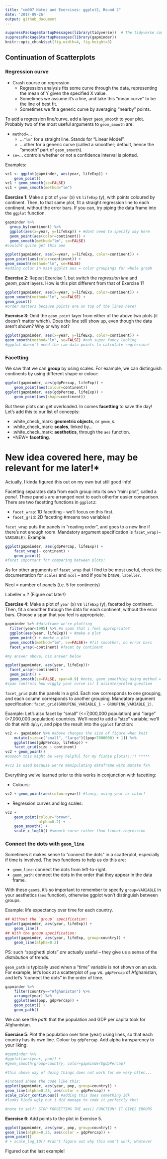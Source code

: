 ```yaml
---
title: "cm007 Notes and Exercises: ggplot2, Round 2"
date: '2017-09-26'
output: github_document
---
```


```r
suppressPackageStartupMessages(library(tidyverse))  # The tidyverse contains ggplot2!
suppressPackageStartupMessages(library(gapminder))
knitr::opts_chunk$set(fig.width=4, fig.height=3)
```

## Continuation of Scatterplots

### Regression curve

- Crash course on regression
    - Regression analysis fits some curve through the data, representing the mean of Y given the specified X value.
    - Sometimes we assume it's a line, and take this "mean curve" to be the line of best fit.
    - Sometimes we fit a generic curve by averaging "nearby" points. 

To add a regression line/curve, add a layer `geom_smooth` to your plot. Probably two of the most useful arguments to `geom_smooth` are:

- `method=`...
    - ...`"lm"` for a straight line. Stands for "Linear Model".
    - ...other for a generic curve (called a smoother; default, hence the "smooth" part of `geom_smooth`).
- `se=`... controls whether or not a confidence interval is plotted.

Examples:

```r
vc1 <- ggplot(gapminder, aes(year, lifeExp)) +
    geom_point() 
vc1 + geom_smooth(se=FALSE)
vc1 + geom_smooth(method="lm")
```


__Exercise 1__: Make a plot of `year` (x) vs `lifeExp` (y), with points coloured by continent. Then, to that same plot, fit a straight regression line to each continent, without the error bars. If you can, try piping the data frame into the `ggplot` function.

```r
gapminder %>%
  group_by(continent) %>%
  ggplot(aes(x=year, y=lifeExp)) + #dont need to specify x&y here
  geom_point(aes(color=continent)) +
  geom_smooth(method="lm", se=FALSE)
#couldnt quite get this one

ggplot(gapminder, aes(x=year, y=lifeExp, color=continent)) +
geom_point(aes(color=continent)) +
geom_smooth(method="lm", se=FALSE)
#adding color in main ggplot aes = color groupings for whole graph
```


__Exercise 2__: Repeat Exercise 1, but switch the _regression line_ and _geom\_point_ layers. How is this plot different from that of Exercise 1?

```r
ggplot(gapminder, aes(x=year, y=lifeExp, color=continent)) +
geom_smooth(method="lm", se=FALSE) +
geom_point()
#order matters because points are on top of the lines here!
```


__Exercise 3__: Omit the `geom_point` layer from either of the above two plots (it doesn't matter which). Does the line still show up, even though the data aren't shown? Why or why not?

```r
ggplot(gapminder, aes(x=year, y=lifeExp, color=continent)) +
geom_smooth(method="lm", se=FALSE) #ooh super fancy looking
#ggplot doesn't need the raw data points to calculate regression!
```


### Facetting

We saw that we can __group__ by using scales. For example, we can distinguish continents by using different shape or colour:

```r
ggplot(gapminder, aes(gdpPercap, lifeExp)) +
    geom_point(aes(colour=continent))
ggplot(gapminder, aes(gdpPercap, lifeExp)) +
    geom_point(aes(shape=continent))
```

But these plots can get overloaded. In comes __facetting__ to save the day! Let's add this to our list of concepts:

- :white_check_mark: __geometric objects__, or `geom_`s. 
- :white_check_mark: __scales__, linked by...
- :white_check_mark: __aesthetics__, through the `aes` function.
- \*NEW* __facetting__.

# New idea covered here, may be relevant for me later!*
Actually, I kinda figured this out on my own but still good info!

Facetting separates data from each group into its own "mini plot", called a _panel_. These panels are arranged next to each otherfor easier comparison. There are two facetting functions in `ggplot2`:

- `facet_wrap`: 1D facetting -- we'll focus on this first.
- `facet_grid`: 2D facetting #means two variables!

`facet_wrap` puts the panels in "reading order", and goes to a new line if there's not enough room. Mandatory argument specification is `facet_wrap(~ VARIABLE)`. Example:

```r
ggplot(gapminder, aes(gdpPercap, lifeExp)) +
    facet_wrap(~ continent) +
    geom_point()
#facet important for comparing between plots!
```

As for other arguments of `facet_wrap` that I find to be most useful, check the documentation for `scales` and `ncol` -- and if you're brave, `labeller`.

Ncol = number of panels (i.e. 5 for continents)

Labeller = ? (Figure out later!)

__Exercise 4__: Make a plot of `year` (x) vs `lifeExp` (y), facetted by continent. Then, fit a smoother through the data for each continent, without the error bars. Choose a span that you feel is appropriate.

```r
gapminder %>% #dataframe we're plotting
  filter(year<1995) %>% #a span that i feel appropriate?
  ggplot(aes(year, lifeExp)) + #make a plot
  geom_point() + #make a plot
  geom_smooth(method="lm", se=FALSE)+ #fit smoother, no error bars
  facet_wrap(~continent) #facet by continent

#my answer above, his answer below

ggplot(gapminder, aes(year, lifeExp))+
  facet_wrap(~continent) +
  geom_point() +
  geom_smooth(se=FALSE, span=0.9) #note, geom_smoothing using method = 'loess' (since we didn't specify)
#span controls how wiggly your curve is! I misinterpreted question
```


`facet_grid` puts the panels in a grid. Each row corresponds to one grouping, and each column corresponds to another grouping. Mandatory argument specification: `facet_grid(GROUPING_VARIABLE_1 ~ GROUPING_VARIABLE_2)`.

Example: Let's also facet by "small" (<=7,000,000 population) and "large" (>7,000,000 population) countries. We'll need to add a "size" variable; we'll do that with `dplyr`, and pipe the result into the `ggplot` function:

```r
vc2 <- gapminder %>% #above changes the size of figure when knit
    mutate(size=c("small", "large")[(pop>7000000) + 1]) %>% 
    ggplot(aes(gdpPercap, lifeExp)) +
    facet_grid(size ~ continent) 
vc2 + geom_point()
#oooooh this might be very helpful for my fishie plots!!!!! *****

#vc2 is used because we're manipulating dataframe with mutate fxn
```

Everything we've learned prior to this works in conjunction with facetting:

- Colours:

```r
vc2 + geom_point(aes(colour=year)) #fancy, using year as color!
```

- Regression curves and log scales:

```r
vc2 + 
    geom_point(colour="brown",
               alpha=0.2) +
    geom_smooth() +
    scale_x_log10() #smooth curve rather than linear regression
```


### Connect the dots with `geom_line` 

Sometimes it makes sense to "connect the dots" in a scatterplot, especially if time is involved. The two functions to help us do this are:

- `geom_line`: connect the dots from left-to-right.
- `geom_path`: connect the dots in the order that they appear in the data frame. 

With these `geom`s, it's so important to remember to specify `group=VARIABLE` in your aesthetics (`aes` function), otherwise ggplot won't distinguish between groups.

Example: life expectancy over time for each country.


```r
## Without the `group` specification:
ggplot(gapminder, aes(year, lifeExp)) +
    geom_line()
## With the group specification:
ggplot(gapminder, aes(year, lifeExp, group=country)) +
    geom_line(alpha=0.2)
```


PS: such "spaghetti plots" _are_ actually useful -- they give us a sense of the _distribution_ of trends. 

`geom_path` is typically used when a "time" variable is not shown on an axis. For example, let's look at a scatterplot of `pop` vs. `gdpPercap` of Afghanistan, and let's "connect the dots" in the order of time.


```r
gapminder %>%
    filter(country=="Afghanistan") %>% 
    arrange(year) %>% 
    ggplot(aes(pop, gdpPercap)) +
    geom_point() +
    geom_path()
```


We can see the _path_ that the population and GDP per capita took for Afghanistan. 

__Exercise 5__: Plot the population over time (year) using lines, so that each country has its own line. Colour by `gdpPercap`. Add alpha transparency to your liking.

```r
#gapminder %>%
#ggplot(aes(year, pop)) +
#geom_smooth(group=country, color=gapminder$gdpPercap)

#this above way of doing things does not work for me very often...

#instead shape the code like this:
ggplot(gapminder, aes(year, pop, group=country)) +
geom_line(alpha=0.25, aes(color = gdpPercap)) +
scale_color_continuous() #adding this does something idk
#looks kinda ugly but i did manage to code it perfectly tho!

#note to self: STOP FORGETTING THE aes() FUNCTION! IT GIVES ERRORS
```


__Exercise 6__: Add points to the plot in Exercise 5.

```r
ggplot(gapminder, aes(year, pop, group=country)) +
geom_line(alpha=0.25, aes(color = gdpPercap)) +
geom_point()
# + scale_log_10() #can't figure out why this won't work, whatever
```

Figured out the last example!
